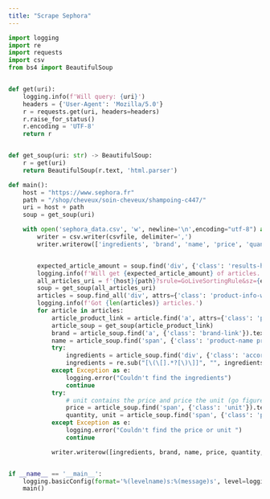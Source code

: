 ```yaml
---
title: "Scrape Sephora"
---
```


```python
import logging
import re
import requests
import csv
from bs4 import BeautifulSoup


def get(uri):
    logging.info(f'Will query: {uri}')
    headers = {'User-Agent': 'Mozilla/5.0'}
    r = requests.get(uri, headers=headers)
    r.raise_for_status()
    r.encoding = 'UTF-8'
    return r


def get_soup(uri: str) -> BeautifulSoup:
    r = get(uri)
    return BeautifulSoup(r.text, 'html.parser')

def main():
    host = "https://www.sephora.fr"
    path = "/shop/cheveux/soin-cheveux/shampoing-c447/"
    uri = host + path
    soup = get_soup(uri)

    with open('sephora_data.csv', 'w', newline='\n',encoding="utf-8") as csvfile:
        writer = csv.writer(csvfile, delimiter=',')
        writer.writerow(['ingredients', 'brand', 'name', 'price', 'quantity', 'unit'])


        expected_article_amount = soup.find('div', {'class': 'results-hits'}).text.split()[0]
        logging.info(f'Will get {expected_article_amount} of articles.')
        all_articles_uri = f'{host}{path}?srule=GoLiveSortingRule&sz={expected_article_amount}&format=page-element&start=0&on=onclickload'
        soup = get_soup(all_articles_uri)
        articles = soup.find_all('div', attrs={'class': 'product-info-wrapper'})
        logging.info(f'Got {len(articles)} articles.')
        for article in articles:
            article_product_link = article.find('a', attrs={'class': 'product-tile-link'} )['href']
            article_soup = get_soup(article_product_link)
            brand = article_soup.find('a', {'class': 'brand-link'}).text.replace('\n', '')
            name = article_soup.find('span', {'class': 'product-name product-name-bold'}).text.replace('\n', '')
            try:
                ingredients = article_soup.find('div', {'class': 'accordion-content ingredients-content'}).text.replace('\n','').split('.')[0]
                ingredients = re.sub("[\(\[].*?[\)\]]", "", ingredients)
            except Exception as e:
                logging.error("Couldn't find the ingredients")
                continue
            try:
                # unit contains the price and price the unit (go figure, I guess they are not talented enough)
                price = article_soup.find('span', {'class': 'unit'}).text.replace('\n', '').replace(' €', '')
                quantity, unit = article_soup.find('span', {'class': 'price'}).text.replace('\n', '').replace('ml', ' ml').split()
            except Exception as e:
                logging.error("Couldn't find the price or unit ")
                continue

            writer.writerow([ingredients, brand, name, price, quantity, unit])


if __name__ == '__main__':
    logging.basicConfig(format='%(levelname)s:%(message)s', level=logging.INFO)
    main()
```
